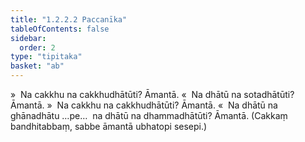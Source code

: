 ```yaml
---
title: "1.2.2.2 Paccanīka"
tableOfContents: false
sidebar:
  order: 2
type: "tipitaka"
basket: "ab"
---
```



<DynamicBreadcrumb />

<Division number="13">

<Paragraph number="172">
»  Na cakkhu na cakkhudhātūti? Āmantā.
</Paragraph>

<Paragraph number="173">
«  Na dhātū na sotadhātūti? Āmantā.
</Paragraph>

<Paragraph number="174">
»  Na cakkhu na cakkhudhātūti? Āmantā.
</Paragraph>

<Paragraph number="175">
«  Na dhātū na ghānadhātu …pe…  na dhātū na dhammadhātūti? Āmantā.
</Paragraph>

<Paragraph number="176">
(Cakkaṃ bandhitabbaṃ, sabbe āmantā ubhatopi sesepi.)
</Paragraph>
</Division>